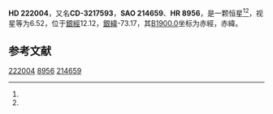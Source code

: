 {{Starbox begin
| name = HD 222004
}}
{{Starbox observe
| epoch = [[J2000.0|J2000.0]]
| constell = {{星座名待查}}<ref name=SIMBAD>{{cite web
 | url=http://simbad.u-strasbg.fr/simbad/sim-id?Ident=HR+8956
 | title=Pulsating variable Star
 | publisher=Centre de Données astronomiques de Strasbourg
 | work=SIMBAD
 | accessdate=2012-07-13
 | archive-date=2016-03-16
 | archive-url=https://web.archive.org/web/20160316160740/http://simbad.u-strasbg.fr/simbad/sim-id?Ident=HR+8956
 | dead-url=no
 }}</ref><ref name=DATA>{{cite web
 | url=http://vizier.u-strasbg.fr/viz-bin/VizieR-5?-out.add=.&-source=5050&-corr=PK=HR&-out.max=9999&HR=8956
 | title=VizieR Detailed Page
 | accessdate=2012-07-13
 | archive-date=2016-03-05
 | archive-url=https://web.archive.org/web/20160305001855/http://vizier.u-strasbg.fr/viz-bin/VizieR-5?-out.add=.&-source=5050&-corr=PK=HR&-out.max=9999&HR=8956
 | dead-url=no
 }}</ref>
| 星官 = 
| ra = {{RA|23|37|5.4}}<ref name=SIMBAD /><ref name=DATA />
| dec = {{DEC|-31|52|15}}<ref name=SIMBAD /><ref name=DATA />
| appmag_v = 6.52<ref name=SIMBAD /><ref name=DATA />
}}
{{Starbox character
| class = K1III<ref name=SIMBAD /><ref name=DATA />
| b-v = 1.26<ref name=SIMBAD /><ref name=DATA />
| u-b = 1.22<ref name=SIMBAD /><ref name=DATA />
| r-i = <ref name=SIMBAD /><ref name=DATA />
| variable = 
}}
{{Starbox astrometry
| radial_v = 1.22
| prop_mo_ra = -23
| parallax = 0.003
| p_error =
}}
{{Starbox catalog
| names =CD-3217593，[[SAO星表|SAO]] 214659，[[HD星表|HD]] 222004，[[HR星表|HR]] 8956}}
{{Starbox reference |Simbad=HR+8956}}
{{Starbox end}}

'''HD 222004'''，又名'''CD-3217593'''，'''SAO 214659'''、'''HR 8956'''，是一颗恒星<ref name=SIMBAD /><ref name=DATA />，视星等为6.52，位于[[銀道座標系|銀經]]12.12，[[銀道座標系|銀緯]]-73.17，其[[B1900.0|B1900.0]]坐标为赤經{{RA|23|31|48.3}}，赤緯{{DEC|-32|-73.17|28}}。

== 参考文献 ==
{{reflist}}

{{star-stub}}

[[Category:HD和HDE天體|222004]]
[[Category:HR天體|8956]]
[[Category:SAO天體|214659]]